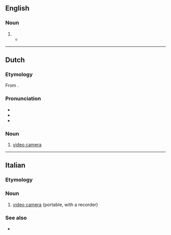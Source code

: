{{also|videocâmera|video camera}}
==English==

===Noun===
{{en-noun}}

# {{alternative form of|video camera|lang=en}}
#* {{quote-journal|lang=en|date=March 1, 2008|author=Jim Dwyer|title=Outlining an Operation That Preyed on Builders|work=New York Times|url=http://www.nytimes.com/2008/03/01/nyregion/01about.html
|passage=The Committee is actually registered as a business, the authorities said, a thread from the spool of legitimacy to go along with the hard hats, the clipboards and the '''videocameras'''.}}

----

==Dutch==

===Etymology===
From {{compound|nl|video|camera}}.

===Pronunciation===
* {{IPA|lang=nl|/ˈvi.di.oːˌkaː.mə.raː/}}
* {{audio|Nl-videocamera.ogg|Audio|lang=nl}}
* {{hyphenation|lang=nl|vi|deo|ca|me|ra}}

===Noun===
{{nl-noun|f|-'s|videocameraatje}}

# [[video camera]]

----

==Italian==

===Etymology===
{{prefix|it|video|camera|gloss2=English}}

===Noun===
{{it-noun|f}}

# [[video camera]] (portable, with a recorder)

===See also===
* {{l|it|telecamera}}